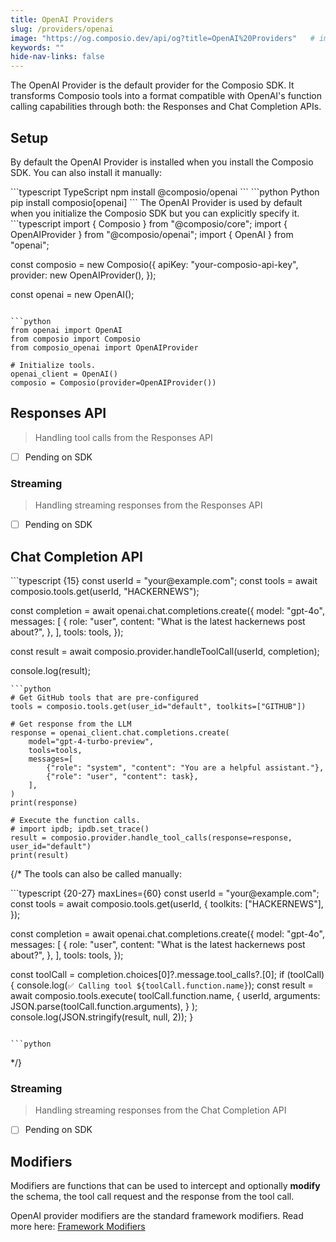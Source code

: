 ```yaml
---
title: OpenAI Providers
slug: /providers/openai
image: "https://og.composio.dev/api/og?title=OpenAI%20Providers"   # image for socials
keywords: ""
hide-nav-links: false
---
```


The OpenAI Provider is the default provider for the Composio SDK. It transforms Composio tools into a format compatible with OpenAI's function calling capabilities through both: the Responses and Chat Completion APIs.

## Setup
By default the OpenAI Provider is installed when you install the Composio SDK. You can also install it manually:

<CodeGroup>
```typescript TypeScript
npm install @composio/openai
```
```python Python
pip install composio[openai]
```
</CodeGroup>
The OpenAI Provider is used by default when you initialize the Composio SDK but you can explicitly specify it.

<CodeGroup>
```typescript
import { Composio } from "@composio/core";
import { OpenAIProvider } from "@composio/openai";
import { OpenAI } from "openai";

const composio = new Composio({
  apiKey: "your-composio-api-key",
  provider: new OpenAIProvider(),
});

const openai = new OpenAI();
```

```python
from openai import OpenAI
from composio import Composio
from composio_openai import OpenAIProvider

# Initialize tools.
openai_client = OpenAI()
composio = Composio(provider=OpenAIProvider())
```
</CodeGroup>


## Responses API

> Handling tool calls from the Responses API
- [ ] Pending on SDK

### Streaming
> Handling streaming responses from the Responses API
- [ ] Pending on SDK

## Chat Completion API

<CodeGroup>
```typescript {15}
const userId = "your@example.com";
const tools = await composio.tools.get(userId, "HACKERNEWS");

const completion = await openai.chat.completions.create({
  model: "gpt-4o",
  messages: [
    {
      role: "user",
      content: "What is the latest hackernews post about?",
    },
  ],
  tools: tools,
});

const result = await composio.provider.handleToolCall(userId, completion);

console.log(result);
```
```python
# Get GitHub tools that are pre-configured
tools = composio.tools.get(user_id="default", toolkits=["GITHUB"])

# Get response from the LLM
response = openai_client.chat.completions.create(
    model="gpt-4-turbo-preview",
    tools=tools,
    messages=[
        {"role": "system", "content": "You are a helpful assistant."},
        {"role": "user", "content": task},
    ],
)
print(response)

# Execute the function calls.
# import ipdb; ipdb.set_trace()
result = composio.provider.handle_tool_calls(response=response, user_id="default")
print(result)
```

</CodeGroup>

{/* The tools can also be called manually:

<CodeGroup>
```typescript {20-27} maxLines={60}
const userId = "your@example.com";
const tools = await composio.tools.get(userId, {
  toolkits: ["HACKERNEWS"],
});

const completion = await openai.chat.completions.create({
  model: "gpt-4o",
  messages: [
    {
      role: "user",
      content: "What is the latest hackernews post about?",
    },
  ],
  tools: tools,
});

const toolCall = completion.choices[0]?.message.tool_calls?.[0];
if (toolCall) {
  console.log(`✅ Calling tool ${toolCall.function.name}`);
  const result = await composio.tools.execute(
    toolCall.function.name,
    {
      userId,
      arguments: JSON.parse(toolCall.function.arguments),
    }
  );
  console.log(JSON.stringify(result, null, 2));
}
```

```python

```
</CodeGroup> */}

### Streaming
> Handling streaming responses from the Chat Completion API
- [ ] Pending on SDK

## Modifiers
Modifiers are functions that can be used to intercept and optionally **modify** the schema, the tool call request and the response from the tool call.

OpenAI provider modifiers are the standard framework modifiers.
Read more here: [Framework Modifiers](/docs/modifiers/schema-modifiers)

